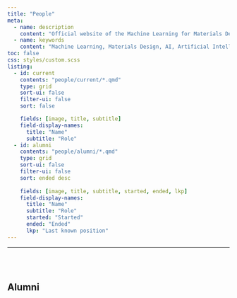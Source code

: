 ```yaml
---
title: "People"
meta:
  - name: description
    content: "Official website of the Machine Learning for Materials Design (ML4MD) Lab, led by Attila Cangi. People section, including current members and alumni."
  - name: keywords
    content: "Machine Learning, Materials Design, AI, Artificial Intelligence, Cangi Lab, People, Team, Alumni"
toc: false
css: styles/custom.scss
listing:
  - id: current
    contents: "people/current/*.qmd"
    type: grid
    sort-ui: false
    filter-ui: false
    sort: false

    fields: [image, title, subtitle]
    field-display-names: 
      title: "Name"
      subtitle: "Role"
  - id: alumni
    contents: "people/alumni/*.qmd"
    type: grid
    sort-ui: false
    filter-ui: false
    sort: ended desc
    
    fields: [image, title, subtitle, started, ended, lkp]
    field-display-names: 
      title: "Name"
      subtitle: "Role"
      started: "Started"
      ended: "Ended"
      lkp: "Last known position"
---
```


:::{#current}
:::

---

<br><br>

## Alumni

:::{#alumni}
:::